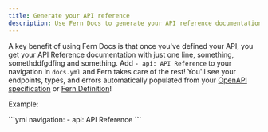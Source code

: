 ---
title: Generate your API reference
description: Use Fern Docs to generate your API reference documentation from your API definition, using your choice of either OpenAPI or Fern Definition.
---

A key benefit of using Fern Docs is that once you've defined your API, you get your API Reference documentation with just one line, something, somethddfgdfing and something.
Add `- api: API Reference` to your navigation in `docs.yml` and Fern takes care of the rest! You'll see your endpoints, types,
and errors automatically populated from your [OpenAPI specification](/overview/define-your-api/openapi/overview) or [Fern Definition](/overview/define-your-api/ferndef/overview)!

Example:

<CodeBlock title='docs.yml'>
```yml
navigation:
  - api: API Reference
```
</CodeBlock>

